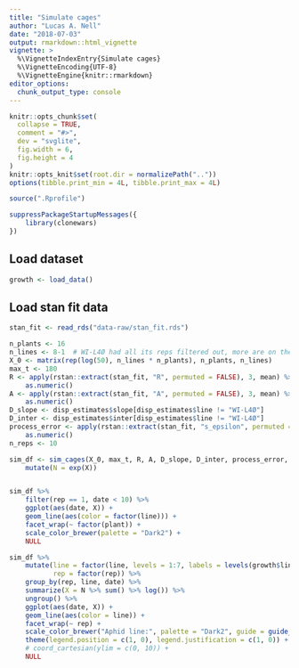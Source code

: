 ```yaml
---
title: "Simulate cages"
author: "Lucas A. Nell"
date: "2018-07-03"
output: rmarkdown::html_vignette
vignette: >
  %\VignetteIndexEntry{Simulate cages}
  %\VignetteEncoding{UTF-8}
  %\VignetteEngine{knitr::rmarkdown}
editor_options: 
  chunk_output_type: console
---
```


```r
knitr::opts_chunk$set(
  collapse = TRUE,
  comment = "#>",
  dev = "svglite", 
  fig.width = 6,
  fig.height = 4
)
knitr::opts_knit$set(root.dir = normalizePath(".."))
options(tibble.print_min = 4L, tibble.print_max = 4L)
```
```r
source(".Rprofile")
```

```r
suppressPackageStartupMessages({
    library(clonewars)
})
```


## Load dataset

```r
growth <- load_data()
```


## Load stan fit data

```r
stan_fit <- read_rds("data-raw/stan_fit.rds")
```



```r
n_plants <- 16
n_lines <- 8-1  # WI-L4Ø had all its reps filtered out, more are on the way
X_0 <- matrix(rep(log(50), n_lines * n_plants), n_plants, n_lines)
max_t <- 180
R <- apply(rstan::extract(stan_fit, "R", permuted = FALSE), 3, mean) %>%
    as.numeric()
A <- apply(rstan::extract(stan_fit, "A", permuted = FALSE), 3, mean) %>%
    as.numeric()
D_slope <- disp_estimates$slope[disp_estimates$line != "WI-L4Ø"]
D_inter <- disp_estimates$inter[disp_estimates$line != "WI-L4Ø"]
process_error <- apply(rstan::extract(stan_fit, "s_epsilon", permuted = FALSE), 3, mean) %>%
    as.numeric()
n_reps <- 10
```

```r

sim_df <- sim_cages(X_0, max_t, R, A, D_slope, D_inter, process_error, n_reps) %>% 
    mutate(N = exp(X))



```


```r
sim_df %>% 
    filter(rep == 1, date < 10) %>% 
    ggplot(aes(date, X)) +
    geom_line(aes(color = factor(line))) +
    facet_wrap(~ factor(plant)) +
    scale_color_brewer(palette = "Dark2") +
    NULL

sim_df %>% 
    mutate(line = factor(line, levels = 1:7, labels = levels(growth$line)),
           rep = factor(rep)) %>% 
    group_by(rep, line, date) %>% 
    summarize(X = N %>% sum() %>% log()) %>%
    ungroup() %>% 
    ggplot(aes(date, X)) +
    geom_line(aes(color = line)) +
    facet_wrap(~ rep) +
    scale_color_brewer("Aphid line:", palette = "Dark2", guide = guide_legend(ncol = 2)) +
    theme(legend.position = c(1, 0), legend.justification = c(1, 0)) +
    # coord_cartesian(ylim = c(0, 10)) +
    NULL
```

